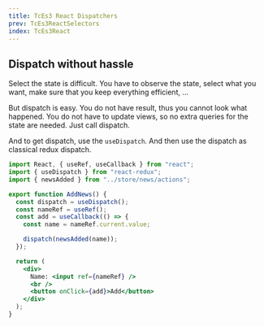 ```yaml
---
title: TcEs3 React Dispatchers
prev: TcEs3ReactSelectors
index: TcEs3React
---
```


## Dispatch without hassle

Select the state is difficult. You have to observe the state, select what you
want, make sure that you keep everything efficient, ...

But dispatch is easy. You do not have result, thus you cannot look what
happened. You do not have to update views, so no extra queries for the state are
needed. Just call dispatch.

And to get dispatch, use the `useDispatch`. And then use the dispatch as
classical redux dispatch.

```jsx
import React, { useRef, useCallback } from "react";
import { useDispatch } from "react-redux";
import { newsAdded } from "../store/news/actions";

export function AddNews() {
  const dispatch = useDispatch();
  const nameRef = useRef();
  const add = useCallback(() => {
    const name = nameRef.current.value;

    dispatch(newsAdded(name));
  });

  return (
    <div>
      Name: <input ref={nameRef} />
      <br />
      <button onClick={add}>Add</button>
    </div>
  );
}
```
